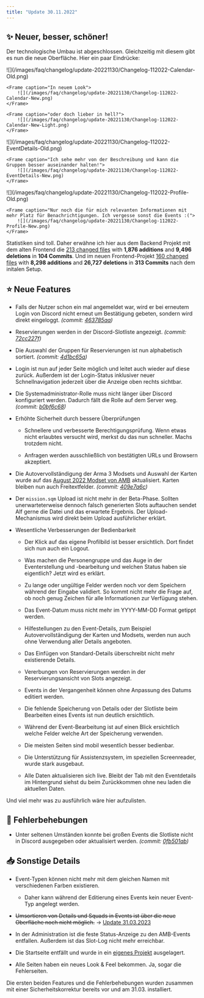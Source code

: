 ```yaml
---
title: "Update 30.11.2022"
---
```


## ✨ Neuer, besser, schöner!

Der technologische Umbau ist abgeschlossen. Gleichzeitig mit diesem gibt es nun die neue Oberfläche. Hier ein paar Eindrücke:

<Columns cols={3}>
	<Frame caption="So kennt ihr den Kalender bisher">
		![](/images/faq/changelog/update-20221130/Changelog-112022-Calendar-Old.png)
	</Frame>

	<Frame caption="In neuem Look">
		![](/images/faq/changelog/update-20221130/Changelog-112022-Calendar-New.png)
	</Frame>

	<Frame caption="oder doch lieber in hell?">
		![](/images/faq/changelog/update-20221130/Changelog-112022-Calendar-New-Light.png)
	</Frame>
</Columns>

<Columns cols={2}>
	<Frame caption="Klick mich, dann werde ich größer">
		![](/images/faq/changelog/update-20221130/Changelog-112022-EventDetails-Old.png)
	</Frame>

	<Frame caption="Ich sehe mehr von der Beschreibung und kann die Gruppen besser auseinander halten!">
		![](/images/faq/changelog/update-20221130/Changelog-112022-EventDetails-New.png)
	</Frame>
</Columns>

<Columns cols={2}>
	<Frame>
		![](/images/faq/changelog/update-20221130/Changelog-112022-Profile-Old.png)
	</Frame>

	<Frame caption="Nur noch die für mich relevanten Informationen mit mehr Platz für Benachrichtigungen. Ich vergesse sonst die Events :(">
		![](/images/faq/changelog/update-20221130/Changelog-112022-Profile-New.png)
	</Frame>
</Columns>

Statistiken sind toll. Daher erwähne ich hier aus dem Backend Projekt mit dem alten Frontend die [213 changed files](https://github.com/Alf-Melmac/slotbotServer/compare/b3d841982d4f0a5e8f53c42349521ede447848f4...89ffd5693ded34eac2611cd7bb96c3362d9fb7ef) with **1,876 additions** and **9,496 deletions** in **104 Commits**. Und im neuen Frontend-Projekt [160 changed files](https://github.com/Alf-Melmac/slotbot-frontend/compare/4139362f8e435e77b2588800348d0517a4afe735...ac25ba88a8fa835841590dfe2ab524fa9dbcbb8a) with **8,298 additions** and **26,727 deletions** in **313 Commits** nach dem initalen Setup.

## ⭐ Neue Features

* Falls der Nutzer schon ein mal angemeldet war, wird er bei erneutem Login von Discord nicht erneut um Bestätigung gebeten, sondern wird direkt eingeloggt. _(commit: [463785aa](https://github.com/Alf-Melmac/slotbotServer/commit/463785aa457cf80d2408a6fb5f49d59332c2c5fd))_

* Reservierungen werden in der Discord-Slotliste angezeigt. _(commit: [72cc227f](https://github.com/Alf-Melmac/slotbotServer/commit/72cc227fe30b0d987bb73259556b14909d2c553c))_

* Die Auswahl der Gruppen für Reservierungen ist nun alphabetisch sortiert. _(commit: [4d1bc65a](https://github.com/Alf-Melmac/slotbotServer/commit/4d1bc65a1e58a817f29f1bd9c5ae95aeadf9481e))_

* Login ist nun auf jeder Seite möglich und leitet auch wieder auf diese zurück. Außerdem ist der Login-Status inklusiver neuer Schnellnavigation jederzeit über die Anzeige oben rechts sichtbar.

* Die Systemadministrator-Rolle muss nicht länger über Discord konfiguriert werden. Dadurch fällt die Rolle auf dem Server weg. _(commit: [b0bf6c68](https://github.com/Alf-Melmac/slotbotServer/commit/b0bf6c682bf198a474002f39a57572627e9e68f6))_

* Erhöhte Sicherheit durch bessere Überprüfungen

  * Schnellere und verbesserte Berechtigungsprüfung. Wenn etwas nicht erlaubtes versucht wird, merkst du das nun schneller. Machs trotzdem nicht.

  * Anfragen werden ausschließlich von bestätigten URLs und Browsern akzeptiert.

* Die Autovervollständigung der Arma 3 Modsets und Auswahl der Karten wurde auf das [August 2022 Modset von AMB](https://wiki.armamachtbock.de/de/Spieler/Mitmachen/Modset) aktualisiert. Karten bleiben nun auch Freitextfelder. _(commit: [409e7a6c](https://github.com/Alf-Melmac/slotbotServer/commit/409e7a6c02f05ce38e176669ce962df37441ba42))_

* Der `mission.sqm` Upload ist nicht mehr in der Beta-Phase. Sollten unerwarteterweise dennoch falsch generierten Slots auftauchen sendet Alf gerne die Datei und das erwartete Ergebnis. Der Upload-Mechanismus wird direkt beim Upload ausführlicher erklärt.

* Wesentliche Verbesserungen der Bedienbarkeit

  * Der Klick auf das eigene Profilbild ist besser ersichtlich. Dort findet sich nun auch ein Logout.

  * Was machen die Personengruppe und das Auge in der Eventerstellung und -bearbeitung und welchen Status haben sie eigentlich? Jetzt wird es erklärt.

  * Zu lange oder ungültige Felder werden noch vor dem Speichern während der Eingabe validiert. So kommt nicht mehr die Frage auf, ob noch genug Zeichen für alle Informationen zur Verfügung stehen.

  * Das Event-Datum muss nicht mehr im YYYY-MM-DD Format getippt werden.

  * Hilfestellungen zu den Event-Details, zum Beispiel Autovervollständigung der Karten und Modsets, werden nun auch ohne Verwendung aller Details angeboten.

  * Das Einfügen von Standard-Details überschreibt nicht mehr existierende Details.

  * Vererbungen von Reservierungen werden in der Reservierungsansicht von Slots angezeigt.

  * Events in der Vergangenheit können ohne Anpassung des Datums editiert werden.

  * Die fehlende Speicherung von Details oder der Slotliste beim Bearbeiten eines Events ist nun deutlich ersichtlich.

  * Während der Event-Bearbeitung ist auf einen Blick ersichtlich welche Felder welche Art der Speicherung verwenden.

  * Die meisten Seiten sind mobil wesentlich besser bedienbar.

  * Die Unterstützung für Assistenzsystem, im speziellen Screenreader, wurde stark ausgebaut.

  * Alle Daten aktualisieren sich live. Bleibt der Tab mit den Eventdetails im Hintergrund siehst du beim Zurückkommen ohne neu laden die aktuellen Daten.

Und viel mehr was zu ausführlich wäre hier aufzulisten.

## 🐞 Fehlerbehebungen

* Unter seltenen Umständen konnte bei großen Events die Slotliste nicht in Discord ausgegeben oder aktualisiert werden. _(commit: [0fb501ab](https://github.com/Alf-Melmac/slotbotServer/commit/0fb501abd7d67431f0126b2cf4aa6571a17c6e04))_

## 📥 Sonstige Details

* Event-Typen können nicht mehr mit dem gleichen Namen mit verschiedenen Farben existieren.

  * Daher kann während der Editierung eines Events kein neuer Event-Typ angelegt werden.

* ~~Umsortieren von Details und Squads in Events ist über die neue Oberfläche noch nicht möglich.~~ -> [Update 31.03.2023](/faq/changelog/update-31.03.2023)

* In der Administration ist die feste Status-Anzeige zu den AMB-Events entfallen. Außerdem ist das Slot-Log nicht mehr erreichbar.

* Die Startseite entfällt und wurde in ein [eigenes Projekt](https://github.com/AMB-Coding/amb-landingpage) ausgelagert.

* Alle Seiten haben ein neues Look & Feel bekommen. Ja, sogar die Fehlerseiten.

<Info>
	Die ersten beiden Features und die Fehlerbehebungen wurden zusammen mit einer Sicherheitskorrektur bereits vor und am 31.03. installiert.
</Info>
